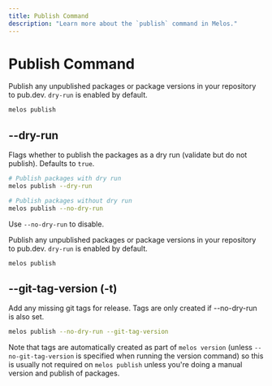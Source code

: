```yaml
---
title: Publish Command
description: "Learn more about the `publish` command in Melos."
---
```


# Publish Command

Publish any unpublished packages or package versions in your repository to pub.dev. `dry-run` is enabled by default.

```bash
melos publish
```

## --dry-run

Flags whether to publish the packages as a dry run (validate but do not publish). Defaults to `true`.

```bash
# Publish packages with dry run
melos publish --dry-run

# Publish packages without dry run
melos publish --no-dry-run
```

Use `--no-dry-run` to disable.

Publish any unpublished packages or package versions in your repository to pub.dev. `dry-run` is enabled by default.

```bash
melos publish
```

## --git-tag-version (-t)

Add any missing git tags for release. Tags are only created if --no-dry-run is also set.

```bash
melos publish --no-dry-run --git-tag-version
```

Note that tags are automatically created as part of `melos version` (unless `--no-git-tag-version` is specified when running the version command) so this is usually not required on `melos publish` unless you're doing a manual version and publish of packages.
